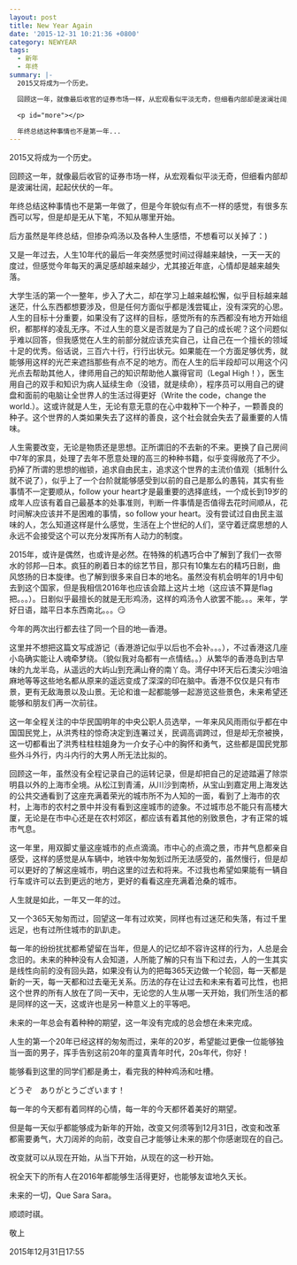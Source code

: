 ```yaml
---
layout: post
title: New Year Again
date: '2015-12-31 10:21:36 +0800'
category: NEWYEAR
tags:
  - 新年
  - 年终
summary: |-
  2015又将成为一个历史。

  回顾这一年，就像最后收官的证券市场一样，从宏观看似平淡无奇，但细看内部却是波澜壮阔，起起伏伏的一年。

  <p id="more"></p>

  年终总结这种事情也不是第一年...
---
```


2015又将成为一个历史。

回顾这一年，就像最后收官的证券市场一样，从宏观看似平淡无奇，但细看内部却是波澜壮阔，起起伏伏的一年。

<p id="more"></p>

年终总结这种事情也不是第一年做了，但是今年貌似有点不一样的感觉，有很多东西可以写，但是却是无从下笔，不知从哪里开始。

后方虽然是年终总结，但掺杂鸡汤以及各种人生感悟，不想看可以关掉了：)

又是一年过去，人生10年代的最后一年突然感觉时间过得越来越快，一天一天的度过，但感觉今年每天的满足感却越来越少，尤其接近年底，心情却是越来越失落。

大学生活的第一个一整年，步入了大二，却在学习上越来越松懈，似乎目标越来越迷茫，什么东西都想要涉及，但是任何方面似乎都是浅尝辄止，没有深究的心思。人生的目标十分重要，如果没有了这样的目标，感觉所有的东西都没有地方开始组织，都那样的凌乱无序。不过人生的意义是否就是为了自己的成长呢？这个问题似乎难以回答，但我感觉在人生的前部分就应该充实自己，让自己在一个擅长的领域十足的优秀。俗话说，三百六十行，行行出状元。如果能在一个方面足够优秀，就能够用这样的光芒来遮挡那些有点不足的地方。而在人生的后半段却可以用这个闪光点去帮助其他人，律师用自己的知识帮助他人赢得官司（Legal High！），医生用自己的双手和知识为病人延续生命（没错，就是续命），程序员可以用自己的键盘和面前的电脑让全世界人的生活过得更好（Write the code，change the world.）。这或许就是人生，无论有意无意的在心中栽种下一个种子，一颗善良的种子。这个世界的人类如果失去了这样的善良，这个社会就会失去了最重要的人情味。

人生需要改变，无论是物质还是思想。正所谓旧的不去新的不来。更换了自己房间中7年的家具，处理了去年不愿意处理的高三的种种书籍，似乎变得敞亮了不少。扔掉了所谓的思想的枷锁，追求自由民主，追求这个世界的主流价值观（抵制什么就不说了），似乎上了一个台阶就能够感受到以前的自己是那么的愚钝，其实有些事情不一定要顺从，follow your heart才是最重要的选择底线，一个成长到19岁的成年人应该有着自己最基本的处事准则，判断一件事情是否值得去花时间顺从，花时间解决应该并不是困难的事情，so follow your heart。没有尝试过自由民主滋味的人，怎么知道这样是什么感觉，生活在上个世纪的人们，坚守着迂腐思想的人永远不会接受这个可以充分发挥所有人动力的制度。

2015年，或许是偶然，也或许是必然。在特殊的机遇巧合中了解到了我们一衣带水的邻邦—日本。疯狂的刷着日本的综艺节目，那只有10集左右的精巧日剧，曲风悠扬的日本旋律。也了解到很多来自日本的地名。虽然没有机会明年的1月中旬去到这个国家，但是我相信2016年也应该会踏上这片土地（这应该不算是flag把。。。）。日剧似乎最擅长的就是无形鸡汤，这样的鸡汤令人欲罢不能。。。来年，学好日语，踏平日本东西南北。。。😏

今年的两次出行都去往了同一个目的地—香港。

这里并不想把这篇文写成游记（香港游记似乎以后也不会补。。。），不过香港这几座小岛确实能让人魂牵梦绕。（貌似我对岛都有一点情结。。）从繁华的香港岛到古早味的九龙半岛，从遥远的大屿山到充满山脊的南丫岛。湾仔中环天后石澳尖沙咀油麻地等等这些地名都从原来的遥远变成了深深的印在脑中。香港不仅仅是只有市景，更有无敌海景以及山景。无论和谁一起都能够一起游览这些景色，未来希望还能够和朋友们再一次前往。

这一年全程关注的中华民国明年的中央公职人员选举，一年来风风雨雨似乎都在中国国民党上，从洪秀柱的惊奇决定到连署过关，民调高调跨过，但是却无奈被换，这一切都看出了洪秀柱柱柱姐身为一介女子心中的胸怀和勇气，这些都是国民党那些外斗外行，内斗内行的大男人所无法比拟的。

回顾这一年，虽然没有全程记录自己的运转记录，但是却把自己的足迹踏遍了除崇明县以外的上海市全境。从松江到青浦，从川沙到南桥，从宝山到嘉定用上海发达的公共交通看到了这座充满着荣光的城市所不为人知的一面，看到了上海市的农村，上海市的农村之景中并没有看到这座城市的迹象。不过城市总不能只有高楼大厦，无论是在市中心还是在农村郊区，都应该有着其他的别致景色，才有正常的城市气息。

这一年里，用双脚丈量这座城市的点点滴滴。市中心的点滴之景，市井气息都亲自感受，这样的感觉是从车辆中，地铁中匆匆划过所无法感受的，虽然慢行，但是却可以更好的了解这座城市，明白这里的过去和将来。不过我也希望如果能有一辆自行车或许可以去到更远的地方，更好的看看这座充满着沧桑的城市。

人生就是如此，一年又一年的过。

又一个365天匆匆而过，回望这一年有过欢笑，同样也有过迷茫和失落，有过千里远足，也有过所住城市的趴趴走。

每一年的纷纷扰扰都希望留在当年，但是人的记忆却不容许这样的行为，人总是会念旧的。未来的种种没有人会知道，人所能了解的只有当下和过去，人的一生其实是线性向前的没有回头路，如果没有认为的把每365天边做一个轮回，每一天都是新的一天，每一天都和过去毫无关系。历法的存在让过去和未来有着可比性，也把这个世界的所有人放在了同一天中，无论您的人生从哪一天开始，我们所生活的都是同样的这一天，这或许也是另一种意义上的平等吧。

未来的一年总会有着种种的期望，这一年没有完成的总会想在未来完成。

人生的第一个20年已经这样的匆匆而过，来年的20岁，希望能过更像一位能够独当一面的男子，挥手告别这前20年的童真青年时代，20s年代，你好！

能够看到这里的同学们都是勇士，看完我的种种鸡汤和吐槽。

どうぞ　ありがとうございます！

每一年的今天都有着同样的心情，每一年的今天都怀着美好的期望。

但是每一天似乎都能够成为新年的开始，改变又何须等到12月31日，改变和改革都需要勇气，大刀阔斧的向前，改变自己才能够让未来的那个你感谢现在的自己。

改变就可以从现在开始，从当下开始，从现在的这一秒开始。

祝全天下的所有人在2016年都能够生活得更好，也能够友谊地久天长。

未来的一切，Que Sara Sara。

顺颂时祺。

敬上

2015年12月31日17:55
